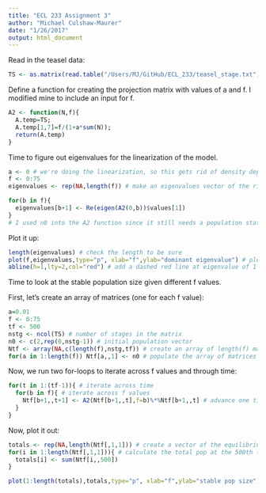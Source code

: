 ```yaml
---
title: "ECL 233 Assignment 3"
author: "Michael Culshaw-Maurer"
date: "1/26/2017"
output: html_document
---
```


Read in the teasel data:
```r
TS <- as.matrix(read.table("/Users/MJ/GitHub/ECL_233/teasel_stage.txt"))
```


Define a function for creating the projection matrix with values of a and f. I modified mine to include an input for f.
```r
A2 <- function(N,f){
  A.temp=TS;
  A.temp[1,7]=f/(1+a*sum(N));
  return(A.temp)
}
```


Time to figure out eigenvalues for the linearization of the model.
```r
a <- 0 # we're doing the linearization, so this gets rid of density dependence
f <- 0:75
eigenvalues <- rep(NA,length(f)) # make an eigenvalues vector of the right length

for(b in f){
  eigenvalues[b+1] <- Re(eigen(A2(0,b))$values[1])
}
# I used n0 into the A2 function since it still needs a population state vector as an input. However, it isn't taken into account in the linearization since a=0. The vector could really be anything, it just needs to still be an input.
```


Plot it up:
```r
length(eigenvalues) # check the length to be sure
plot(f,eigenvalues,type="p", xlab="f",ylab="dominant eigenvalue") # plot eigenvalues against f
abline(h=1,lty=2,col="red") # add a dashed red line at eigenvalue of 1
```


Time to look at the stable population size given different f values.

First, let's create an array of matrices (one for each f value):
```r
a=0.01
f <- 0:75
tf <- 500
nstg <- ncol(TS) # number of stages in the matrix
n0 <- c(2,rep(0,nstg-1)) # initial population vector
Ntf <- array(NA,c(length(f),nstg,tf)) # create an array of length(f) matrices
for(a in 1:length(f)) Ntf[a,,1] <- n0 # populate the array of matrices with the starting vector
```


Now, we run two for-loops to iterate across f values and through time:
```r
for(t in 1:(tf-1)){ # iterate across time
  for(b in f){ # iterate across f values
    Ntf[b+1,,t+1] <- A2(Ntf[b+1,,t],f=b)%*%Ntf[b+1,,t] # advance one time step, put it in the array entry matching to the value of f we're using, plus 1. This is because the first array entry is f=0, the second is f=1, etc.
  }
}
```


Now, plot it out:
```r
totals <- rep(NA,length(Ntf[,1,1])) # create a vector of the equilibrium pop size for each f value
for(i in 1:length(Ntf[,1,1])){ # calculate the total pop at the 500th time step for each f value
  totals[i] <- sum(Ntf[i,,500])
}

plot(1:length(totals),totals,type="p", xlab="f",ylab="stable pop size") # plot totals out


```

